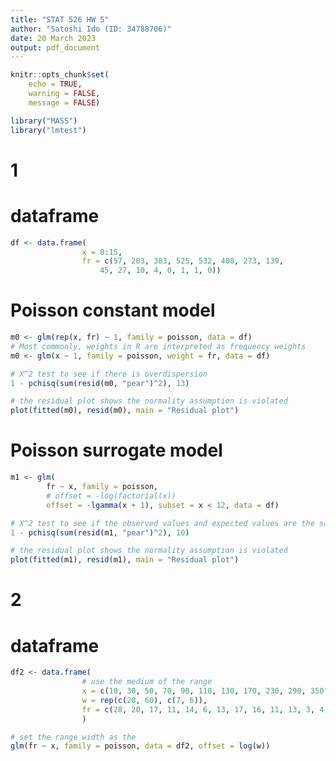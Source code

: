 ```yaml
---
title: "STAT 526 HW 5"
author: "Satoshi Ido (ID: 34788706)"
date: 20 March 2023
output: pdf_document
---
```


```r
knitr::opts_chunk$set(
    echo = TRUE,
    warning = FALSE,
    message = FALSE)
```

```r
library("MASS")
library("lmtest")
```

# 1
# dataframe
```r
df <- data.frame(
                x = 0:15,
                fr = c(57, 203, 383, 525, 532, 408, 273, 139,
                    45, 27, 10, 4, 0, 1, 1, 0))

```

# Poisson constant model
```r
m0 <- glm(rep(x, fr) ~ 1, family = poisson, data = df)
# Most commonly, weights in R are interpreted as frequency weights
m0 <- glm(x ~ 1, family = poisson, weight = fr, data = df)

# X^2 test to see if there is overdispersion
1 - pchisq(sum(resid(m0, "pear")^2), 13)

# the residual plot shows the normality assumption is violated
plot(fitted(m0), resid(m0), main = "Residual plot")
```

# Poisson surrogate model
```r

m1 <- glm(
        fr ~ x, family = poisson,
        # offset = -log(factorial(x))
        offset = -lgamma(x + 1), subset = x < 12, data = df)

# X^2 test to see if the observed values and expected values are the same
1 - pchisq(sum(resid(m1, "pear")^2), 10)

# the residual plot shows the normality assumption is violated
plot(fitted(m1), resid(m1), main = "Residual plot")
```

# 2
# dataframe
```r
df2 <- data.frame(
                # use the medium of the range
                x = c(10, 30, 50, 70, 90, 110, 130, 170, 230, 290, 350, 410, 470),
                w = rep(c(20, 60), c(7, 6)),
                fr = c(28, 20, 17, 11, 14, 6, 13, 17, 16, 11, 13, 3, 4)
                )
```


```r
# set the range width as the 
glm(fr ~ x, family = poisson, data = df2, offset = log(w))
```